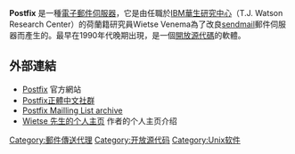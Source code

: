 {{NoteTA|G1=IT|G2=FL}}
{{Infobox software
| name                   = Postfix
| screenshot             = 
| logo                   = Postfix-logo.png
| logo size              = 130px
| developer              = Wietse Venema 和其他同事
| website                = [http://www.postfix.org/ 官方網站]
| family                 = [[類Unix系統|類Unix系統]]
| latest_release_version = 3.7.2
| latest_release_date    = {{Release date and age|2022|04|27}}
| license                = IBM Public License或[[Eclipse公共许可证|Eclipse公共许可证]]
| working_state          = 支援中
}}

'''Postfix''' 是一種[[電子郵件|電子郵件]][[伺服器|伺服器]]，它是由任職於[[IBM|IBM]][[華生研究中心|華生研究中心]]（T.J. Watson Research Center）的荷蘭籍研究員Wietse Venema為了改良[[sendmail|sendmail]]郵件伺服器而產生的。最早在1990年代晚期出現，是一個[[開放源代碼|開放源代碼]]的軟體。

== 外部連結 ==
*[http://www.postfix.org Postfix]{{Wayback|url=http://www.postfix.org/ |date=20110822185219 }} 官方網站
*[https://web.archive.org/web/20050707233314/http://postfix.fsftw.org/ Postfix正體中文社群]
*[https://web.archive.org/web/20090328121201/http://www.pubbs.net/postfix/ Postfix Mailling List archive]
*[http://www.porcupine.org/wietse/ Wietse 先生的个人主页]{{Wayback|url=http://www.porcupine.org/wietse/ |date=20110829202732 }} 作者的个人主页介绍

{{Authority control}}
{{compu-stub}}

[[Category:郵件傳送代理|Category:郵件傳送代理]]
[[Category:开放源代码|Category:开放源代码]]
[[Category:Unix软件|Category:Unix软件]]